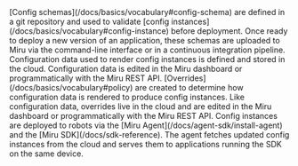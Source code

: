 <Steps>
  <Step title="Define Schemas">
    [Config schemas](/docs/basics/vocabulary#config-schema) are defined in a git repository and used to validate [config instances](/docs/basics/vocabulary#config-instance)
    before deployment. Once ready to deploy a new version of an application, these
    schemas are uploaded to Miru via the command-line interface or in a continuous
    integration pipeline.
  </Step>
  <Step title="Set Configuration Data">
    Configuration data used to render config instances is defined and stored in the cloud. Configuration data is edited in the Miru dashboard or programmatically with the Miru REST API.
  </Step>
  <Step title="Create Overrides">
    [Overrides](/docs/basics/vocabulary#policy) are created to determine how configuration data is rendered to produce config instances. Like configuration data, overrides live in the cloud and are edited in the Miru dashboard or programmatically with the Miru REST API.
  </Step>
  <Step title="Deploy">
    Config instances are deployed to robots via the [Miru Agent](/docs/agent-sdk/install-agent) and the [Miru SDK](/docs/sdk-reference). The agent fetches updated config instances from the cloud and serves them to applications running the SDK on the same device.
  </Step>
</Steps>